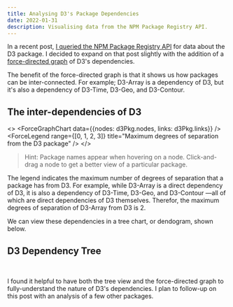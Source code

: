 ```yaml
---
title: Analysing D3's Package Dependencies
date: 2022-01-31
description: Visualising data from the NPM Package Registry API.
---
```



In a recent post, [I queried the NPM Package Registry API](../async-recursion) for data about the D3 package.
I decided to expand on that post slightly with the addition of a [force-directed graph](https://registry.npmjs.org/react/latest) of D3's dependencies.

The benefit of the force-directed graph is that it shows us how packages can be inter-connected.
For example; D3-Array is a dependency of D3, but it's also a dependency of D3-Time, D3-Geo, and D3-Contour.

## The inter-dependencies of D3

<>
  <ForceGraphChart data={{nodes: d3Pkg.nodes, links: d3Pkg.links}} />
  <ForceLegend range={[0, 1, 2, 3]} title="Maximum degrees of separation from the D3 package" />
</>

> Hint: Package names appear when hovering on a node.
> Click-and-drag a node to get a better view of a particular package.

The legend indicates the maximum number of degrees of separation that a package has from D3.
For example, while D3-Array is a direct dependency of D3, it is also a dependency of D3-Time, D3-Geo, and D3-Contour —all of which are direct dependencies of D3 themselves.
Therefor, the maximum degrees of separation of D3-Array from D3 is 2. 

We can view these dependencies in a tree chart, or dendogram, shown below. 

## D3 Dependency Tree

<br/>

<TreeChart data={d3Pkg.tree} />

I found it helpful to have both the tree view and the force-directed graph to fully-understand the nature of D3's dependencies.
I plan to follow-up on this post with an analysis of a few other packages.
